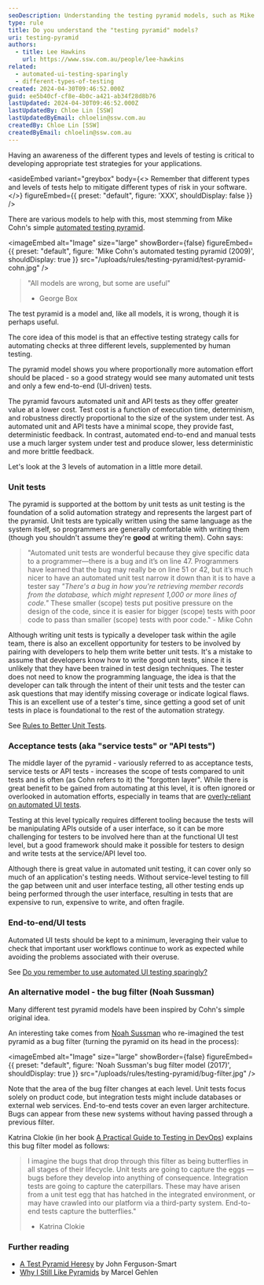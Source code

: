```yaml
---
seoDescription: Understanding the testing pyramid models, such as Mike Cohn's automated testing pyramid, is crucial for developing effective test strategies and mitigating risks in software development.
type: rule
title: Do you understand the "testing pyramid" models?
uri: testing-pyramid
authors:
  - title: Lee Hawkins
    url: https://www.ssw.com.au/people/lee-hawkins
related:
  - automated-ui-testing-sparingly
  - different-types-of-testing
created: 2024-04-30T09:46:52.000Z
guid: ee5b40cf-cf8e-4b0c-a421-ab34f28d8b76
lastUpdated: 2024-04-30T09:46:52.000Z
lastUpdatedBy: Chloe Lin [SSW]
lastUpdatedByEmail: chloelin@ssw.com.au
createdBy: Chloe Lin [SSW]
createdByEmail: chloelin@ssw.com.au
---
```


Having an awareness of the different types and levels of testing is critical to developing appropriate test strategies for your applications.

<asideEmbed
  variant="greybox"
  body={<>
    Remember that different types and levels of tests help to mitigate different types of risk in your software.
  </>}
  figureEmbed={{
    preset: "default",
    figure: 'XXX',
    shouldDisplay: false
  }}
/>

There are various models to help with this, most stemming from Mike Cohn's simple [automated testing pyramid](https://www.mountaingoatsoftware.com/blog/the-forgotten-layer-of-the-test-automation-pyramid).

<imageEmbed
  alt="Image"
  size="large"
  showBorder={false}
  figureEmbed={{
    preset: "default",
    figure: 'Mike Cohn\'s automated testing pyramid (2009)',
    shouldDisplay: true
  }}
  src="/uploads/rules/testing-pyramid/test-pyramid-cohn.jpg"
/>

> "All models are wrong, but some are useful"
>
> - George Box

The test pyramid is a model and, like all models, it is wrong, though it is perhaps useful.

The core idea of this model is that an effective testing strategy calls for automating checks at three different levels, supplemented by human testing.

The pyramid model shows you where proportionally more automation effort should be placed - so a good strategy would see many automated unit tests and only a few end-to-end (UI-driven) tests.

The pyramid favours automated unit and API tests as they offer greater value at a lower cost. Test cost is a function of execution time, determinism, and robustness directly proportional to the size of the system under test. As automated unit and API tests have a minimal scope, they provide fast, deterministic feedback. In contrast, automated end-to-end and manual tests use a much larger system under test and produce slower, less deterministic and more brittle feedback.

Let's look at the 3 levels of automation in a little more detail.

### Unit tests

The pyramid is supported at the bottom by unit tests as unit testing is the foundation of a solid automation strategy and represents the largest part of the pyramid. Unit tests are typically written using the same language as the system itself, so programmers are generally comfortable with writing them (though you shouldn't assume they're **good** at writing them). Cohn says:

> "Automated unit tests are wonderful because they give specific data to a programmer—there is a bug and it’s on line 47. Programmers have learned that the bug may really be on line 51 or 42, but it’s much nicer to have an automated unit test narrow it down than it is to have a tester say _"There's a bug in how you're retrieving member records from the database, which might represent 1,000 or more lines of code."_ These smaller (scope) tests put positive pressure on the design of the code, since it is easier for bigger (scope) tests with poor code to pass than smaller (scope) tests with poor code." - Mike Cohn

Although writing unit tests is typically a developer task within the agile team, there is also an excellent opportunity for testers to be involved by pairing with developers to help them write better unit tests. It's a mistake to assume that developers know how to write good unit tests, since it is unlikely that they have been trained in test design techniques. The tester does not need to know the programming language, the idea is that the developer can talk through the intent of their unit tests and the tester can ask questions that may identify missing coverage or indicate logical flaws. This is an excellent use of a tester's time, since getting a good set of unit tests in place is foundational to the rest of the automation strategy.

See [Rules to Better Unit Tests](/rules-to-better-unit-tests).

### Acceptance tests (aka "service tests" or "API tests")

The middle layer of the pyramid - variously referred to as acceptance tests, service tests or API tests - increases the scope of tests compared to unit tests and is often (as Cohn refers to it) the "forgotten layer". While there is great benefit to be gained from automating at this level, it is often ignored or overlooked in automation efforts, especially in teams that are [overly-reliant on automated UI tests](/automated-ui-testing-sparingly).

Testing at this level typically requires different tooling because the tests will be manipulating APIs outside of a user interface, so it can be more challenging for testers to be involved here than at the functional UI test level, but a good framework should make it possible for testers to design and write tests at the service/API level too.

Although there is great value in automated unit testing, it can cover only so much of an application's testing needs. Without service-level testing to fill the gap between unit and user interface testing, all other testing ends up being performed through the user interface, resulting in tests that are expensive to run, expensive to write, and often fragile.

### End-to-end/UI tests

Automated UI tests should be kept to a minimum, leveraging their value to check that important user workflows continue to work as expected while avoiding the problems associated with their overuse.

See [Do you remember to use automated UI testing sparingly?](/automated-ui-testing-sparingly)

### An alternative model - the bug filter (Noah Sussman)

Many different test pyramid models have been inspired by Cohn's simple original idea.

An interesting take comes from [Noah Sussman](https://infiniteundo.com/post/158179632683/abandoning-the-pyramid-of-testing-in-favor-of-a) who re-imagined the test pyramid as a bug filter (turning the pyramid on its head in the process):


<imageEmbed
  alt="Image"
  size="large"
  showBorder={false}
  figureEmbed={{
    preset: "default",
    figure: 'Noah Sussman\'s bug filter model (2017)',
    shouldDisplay: true
  }}
  src="/uploads/rules/testing-pyramid/bug-filter.jpg"
/>

Note that the area of the bug filter changes at each level. Unit tests focus solely on product code, but integration tests might include databases or external web services. End-to-end tests cover an even larger architecture. Bugs can appear from these new systems without having passed through a previous filter.

Katrina Clokie (in her book [A Practical Guide to Testing in DevOps](https://leanpub.com/testingindevops)) explains this bug filter model as follows:

> I imagine the bugs that drop through this filter as being butterflies in all stages of their lifecycle. Unit tests are going to capture the eggs — bugs before they develop into anything of consequence. Integration tests are going to capture the caterpillars. These may have arisen from a unit test egg that has hatched in the integrated environment, or may have crawled into our platform via a third-party system. End-to-end tests capture the butterflies."
>
> - Katrina Clokie

### Further reading

- [A Test Pyramid Heresy](https://www.linkedin.com/pulse/test-pyramid-heresy-john-ferguson-smart) by John Ferguson-Smart
- [Why I Still Like Pyramids](http://thatsthebuffettable.blogspot.com/2016/03/why-i-still-like-pyramids.html) by Marcel Gehlen
